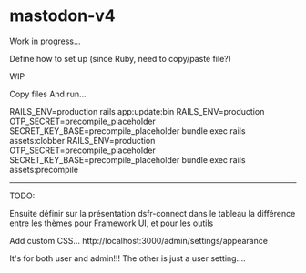 
<Meta title="dsfr-connect/Utilisation/mastodon-v4" />

# mastodon-v4

Work in progress...

Define how to set up (since Ruby, need to copy/paste file?)


WIP

Copy files
And run...

RAILS_ENV=production rails app:update:bin
RAILS_ENV=production OTP_SECRET=precompile_placeholder SECRET_KEY_BASE=precompile_placeholder bundle exec rails assets:clobber
RAILS_ENV=production OTP_SECRET=precompile_placeholder SECRET_KEY_BASE=precompile_placeholder bundle exec rails assets:precompile


---

TODO:

Ensuite définir sur la présentation dsfr-connect dans le tableau la différence entre les thèmes pour Framework UI, et pour les outils

Add custom CSS...
http://localhost:3000/admin/settings/appearance


It's for both user and admin!!! The other is just a user setting....
